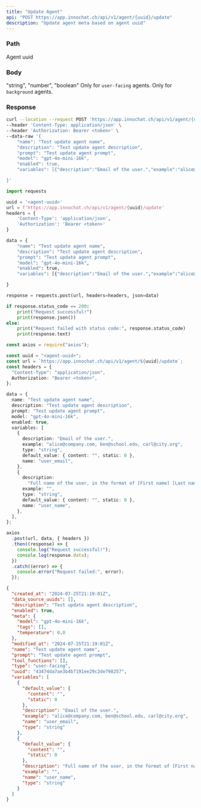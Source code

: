 ```yaml
---
title: "Update Agent"
api: "POST https://app.innochat.ch/api/v1/agent/{uuid}/update"
description: "Update agent meta based on agent uuid"
---
```


### Path

<ParamField path="uuid" type="string" required>
  Agent uuid
</ParamField>

### Body

<ParamField body="name" type="string" />
<ParamField body="prompt" type="string" />
<ParamField body="description" type="string" />
<ParamField body="model" type="string" />
<ParamField body="enabled" type="boolean" />
<ParamField body="data_source_uuids" type="List[string]" />
<ParamField
  body="human_escalation_settings"
  type="HumanEscalationSettings Object"
>
  <Expandable>
    <ParamField body="human_requested_message" type="string" />
    <ParamField body="live_chat_end_announcement" type="string" />
    <ParamField body="live_chat_start_announcement" type="string" />
    <ParamField body="monitored_messages" type="List[string]" />
    <ParamField body="notifications_enabled" type="boolean" />
    <ParamField body="sound_enabled" type="boolean" />
  </Expandable>
</ParamField>
<ParamField body="variables" type="List[AgentVariable]">
  <Expandable>
    <ParamField body="name" type="string" />
    <ParamField body="description" type="string" />
    <ParamField body="type" type="select">
      "string", "number", "boolean"
    </ParamField>
    <ParamField body="example" type="string" />
  </Expandable>
  Only for <code>user-facing</code> agents.
</ParamField>
<ParamField body="tags" type="tags Object">
  <Expandable>
    <ParamField body="name" type="string" />
    <ParamField body="criteria" type="string" />
    <ParamField body="color" type="string" />
  </Expandable>
  Only for <code>background</code> agents.
</ParamField>
<ParamField body="temperature" type="float" />
<ParamField body="use_all_sources" type="boolean" />

### Response

<ResponseField name="uuid" type="string" />
<ResponseField name="name" type="string" />
<ResponseField name="prompt" type="string" />
<ResponseField name="description" type="string" />
<ResponseField name="type" type="string" />
<ResponseField name="created_at" type="string" />
<ResponseField name="modified_at" type="string" />
<ResponseField name="enabled" type="boolean" />
<ResponseField name="meta" type="meta Object" />
<ResponseField name="data_source_uuids" type="List[string]" />
<ResponseField
  name="human_escalation_settings"
  type="HumanEscalationSettings Object"
/>
<ResponseField name="tool_functions" type="List[ToolFunction]" />
<ResponseField name="variables" type="List[AgentVariable]" />

<RequestExample>

```bash Curl
curl --location --request POST 'https://app.innochat.ch/api/v1/agent/{uuid}/update' \
--header 'Content-Type: application/json' \
--header 'Authorization: Bearer <token>' \
--data-raw '{
    "name": "Test update agent name",
    "description": "Test update agent description",
    "prompt": "Test update agent prompt",
    "model": "gpt-4o-mini-16k",
    "enabled": true,
    "variables": [{"description":"Email of the user.","example":"alice@company.com, ben@school.edu, carl@city.org","type":"string","default_value":{"content":"","static":0},"name":"user_email"},{"description":"Full name of the user, in the format of [First name] [Last name]","example":"","type":"string","default_value":{"content":"","static":0},"name":"user_name"}]

}'
```

```py Python
import requests

uuid = '<agent-uuid>'
url = f'https://app.innochat.ch/api/v1/agent/{uuid}/update'
headers = {
    'Content-Type': 'application/json',
    'Authorization': 'Bearer <token>'
}

data = {
    "name": "Test update agent name",
    "description": "Test update agent description",
    "prompt": "Test update agent prompt",
    "model": "gpt-4o-mini-16k",
    "enabled": true,
    "variables": [{"description":"Email of the user.","example":"alice@company.com, ben@school.edu, carl@city.org","type":"string","default_value":{"content":"","static":0},"name":"user_email"},{"description":"Full name of the user, in the format of [First name] [Last name]","example":"","type":"string","default_value":{"content":"","static":0},"name":"user_name"}]

}

response = requests.post(url, headers=headers, json=data)

if response.status_code == 200:
    print("Request successful!")
    print(response.json())
else:
    print("Request failed with status code:", response.status_code)
    print(response.text)
```

```ts JavaScript
const axios = require("axios");

const uuid = "<agent-uuid>";
const url = `https://app.innochat.ch/api/v1/agent/${uuid}/update`;
const headers = {
  "Content-Type": "application/json",
  Authorization: "Bearer <token>",
};

data = {
  name: "Test update agent name",
  description: "Test update agent description",
  prompt: "Test update agent prompt",
  model: "gpt-4o-mini-16k",
  enabled: true,
  variables: [
    {
      description: "Email of the user.",
      example: "alice@company.com, ben@school.edu, carl@city.org",
      type: "string",
      default_value: { content: "", static: 0 },
      name: "user_email",
    },
    {
      description:
        "Full name of the user, in the format of [First name] [Last name]",
      example: "",
      type: "string",
      default_value: { content: "", static: 0 },
      name: "user_name",
    },
  ],
};

axios
  .post(url, data, { headers })
  .then((response) => {
    console.log("Request successful!");
    console.log(response.data);
  })
  .catch((error) => {
    console.error("Request failed:", error);
  });
```

</RequestExample>

<ResponseExample>

```json Response
{
  "created_at": "2024-07-25T21:19:01Z",
  "data_source_uuids": [],
  "description": "Test update agent description",
  "enabled": true,
  "meta": {
    "model": "gpt-4o-mini-16k",
    "tags": [],
    "temperature": 0.0
  },
  "modified_at": "2024-07-25T21:19:01Z",
  "name": "Test update agent name",
  "prompt": "Test update agent prompt",
  "tool_functions": [],
  "type": "user-facing",
  "uuid": "43474da7ae3b4b7191ee29c2de798257",
  "variables": [
    {
      "default_value": {
        "content": "",
        "static": 0
      },
      "description": "Email of the user.",
      "example": "alice@company.com, ben@school.edu, carl@city.org",
      "name": "user_email",
      "type": "string"
    },
    {
      "default_value": {
        "content": "",
        "static": 0
      },
      "description": "Full name of the user, in the format of [First name] [Last name]",
      "example": "",
      "name": "user_name",
      "type": "string"
    }
  ]
}
```

</ResponseExample>
